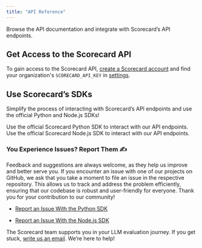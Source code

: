 ```yaml
---
title: "API Reference"
---
```


Browse the API documentation and integrate with Scorecard’s API endpoints.

## Get Access to the Scorecard API

To gain access to the Scorecard API, [create a Scorecard account](https://accounts.getscorecard.ai/sign-up?redirect_url=https%3A%2F%2Fapp.getscorecard.ai%2F) and find your organization's `SCORECARD_API_KEY` in [settings](https://app.getscorecard.ai/settings).

## Use Scorecard’s SDKs

Simplify the process of interacting with Scorecard’s API endpoints and use the official Python and Node.js SDKs!

<CardGroup cols={2}>
  <Card title="Python SDK" icon="python" href="https://github.com/scorecard-ai/scorecard-python">
    Use the official Scorecard Python SDK to interact with our API endpoints.
  </Card>

  <Card title="Node.js SDK" icon="node-js" href="https://github.com/scorecard-ai/scorecard-node">
    Use the official Scorecard Node.js SDK to interact with our API endpoints.
  </Card>
</CardGroup>

### You Experience Issues? Report Them ✍️

Feedback and suggestions are always welcome, as they help us improve and better serve you. If you encounter an issue with one of our projects on GitHub, we ask that you take a moment to file an issue in the respective repository. This allows us to track and address the problem efficiently, ensuring that our codebase is robust and user-friendly for everyone. Thank you for your contribution to our community!

* [Report an Issue With the Python SDK](https://github.com/scorecard-ai/scorecard-python/issues)

* [Report an Issue With the Node.js SDK](https://github.com/scorecard-ai/scorecard-node/issues)

The Scorecard team supports you in your LLM evaluation journey. If you get stuck, [write us an email](mailto:team@getscorecard.ai). We’re here to help!
